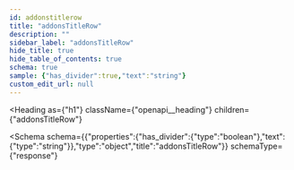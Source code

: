 ```yaml
---
id: addonstitlerow
title: "addonsTitleRow"
description: ""
sidebar_label: "addonsTitleRow"
hide_title: true
hide_table_of_contents: true
schema: true
sample: {"has_divider":true,"text":"string"}
custom_edit_url: null
---
```



<Heading
  as={"h1"}
  className={"openapi__heading"}
  children={"addonsTitleRow"}
>
</Heading>





<Schema
  schema={{"properties":{"has_divider":{"type":"boolean"},"text":{"type":"string"}},"type":"object","title":"addonsTitleRow"}}
  schemaType={"response"}
>
  
</Schema>
            